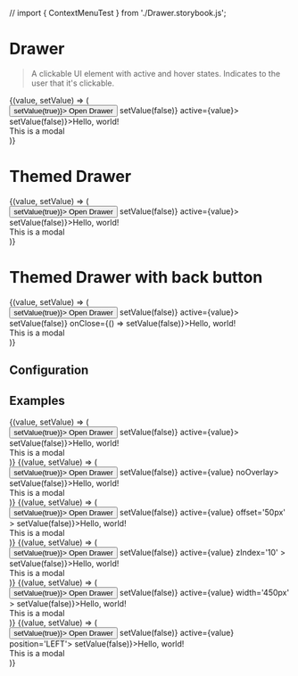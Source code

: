 // import { ContextMenuTest } from './Drawer.storybook.js';

# Drawer

> A clickable UI element with active and hover states. Indicates to the user that it's clickable.

<CodeBlock>
  {(value, setValue) => (
    <div>
      <Button onClick={() => setValue(true)}> Open Drawer </Button>
      <Drawer onClose={() => setValue(false)} active={value}>
        <Drawer.Header onClose={() => setValue(false)}>Hello, world!</Drawer.Header>
        <div style={{ padding: 24 }}>This is a modal</div>
      </Drawer>
    </div>
  )}
</CodeBlock>

# Themed Drawer

<CodeBlock>
  {(value, setValue) => (
    <div>
      <Button onClick={() => setValue(true)}> Open Drawer </Button>
      <Drawer onClose={() => setValue(false)} active={value}>
        <Drawer.Header themed onClose={() => setValue(false)}>Hello, world!</Drawer.Header>
        <div style={{ padding: 24 }}>This is a modal</div>
      </Drawer>
    </div>
  )}
</CodeBlock>

# Themed Drawer with back button

<CodeBlock>
  {(value, setValue) => (
    <div>
      <Button onClick={() => setValue(true)}> Open Drawer </Button>
      <Drawer onClose={() => setValue(false)} active={value}>
        <Drawer.Header themed onBackButtonClick={() => setValue(false)} onClose={() => setValue(false)}>Hello, world!</Drawer.Header>
        <div style={{ padding: 24 }}>This is a modal</div>
      </Drawer>
    </div>
  )}
</CodeBlock>

## Configuration

<ConfigBlock of={Drawer} />

## Examples
<CodeBlock title='Type: Default'>
  {(value, setValue) => (
    <div>
      <Button onClick={() => setValue(true)}> Open Drawer </Button>
      <Drawer onClose={() => setValue(false)} active={value}>
        <Drawer.Header onClose={() => setValue(false)}>Hello, world!</Drawer.Header>
        <div style={{ padding: 24 }}>This is a modal</div>
      </Drawer>
    </div>
  )}
</CodeBlock>

 <CodeBlock title='Type: No Overlay'>
  {(value, setValue) => (
    <div>
      <Button onClick={() => setValue(true)}> Open Drawer </Button>
      <Drawer onClose={() => setValue(false)} active={value} noOverlay>
        <Drawer.Header onClose={() => setValue(false)}>Hello, world!</Drawer.Header>
        <div style={{ padding: 24 }}>This is a modal</div>
      </Drawer>
    </div>
  )}
</CodeBlock>

 <CodeBlock title='Type: Custom OffSet'>
  {(value, setValue) => (
    <div>
      <Button onClick={() => setValue(true)}> Open Drawer </Button>
      <Drawer onClose={() => setValue(false)} active={value} offset='50px' >
        <Drawer.Header onClose={() => setValue(false)}>Hello, world!</Drawer.Header>
        <div style={{ padding: 24 }}>This is a modal</div>
      </Drawer>
    </div>
  )}
</CodeBlock>

 <CodeBlock title='Type: Custom Z-Index'>
  {(value, setValue) => (
    <div>
      <Button onClick={() => setValue(true)}> Open Drawer </Button>
      <Drawer onClose={() => setValue(false)} active={value} zIndex='10' >
        <Drawer.Header onClose={() => setValue(false)}>Hello, world!</Drawer.Header>
        <div style={{ padding: 24 }}>This is a modal</div>
      </Drawer>
    </div>
  )}
</CodeBlock>

 <CodeBlock title='Type: Custom Width'>
  {(value, setValue) => (
    <div>
      <Button onClick={() => setValue(true)}> Open Drawer </Button>
      <Drawer onClose={() => setValue(false)} active={value} width='450px' >
        <Drawer.Header onClose={() => setValue(false)}>Hello, world!</Drawer.Header>
        <div style={{ padding: 24 }}>This is a modal</div>
      </Drawer>
    </div>
  )}
</CodeBlock>

 <CodeBlock title='Type: Positon Left'>
  {(value, setValue) => (
    <div>
      <Button onClick={() => setValue(true)}> Open Drawer </Button>
      <Drawer onClose={() => setValue(false)} active={value} position='LEFT'>
        <Drawer.Header onClose={() => setValue(false)}>Hello, world!</Drawer.Header>
        <div style={{ padding: 24 }}>This is a modal</div>
      </Drawer>
    </div>
  )}
</CodeBlock>